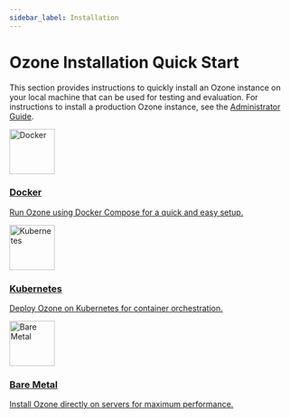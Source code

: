 ```yaml
---
sidebar_label: Installation
---
```


# Ozone Installation Quick Start


This section provides instructions to quickly install an Ozone instance on your local machine that can be used for testing and evaluation. For instructions to install a production Ozone instance, see the [Administrator Guide](../../administrator-guide/installation).

<div className="container">
  <div className="row">
    <div className="col col--4 margin-bottom--lg">
      <a className="card padding--lg card--full-height" href="docker">
        <div className="text--center">
          <img 
            src="/img/quickstart/docker.svg" 
            alt="Docker" 
            className="themedImage_W2dc"
            width="80"
            height="80"
          />
          <h3>Docker</h3>
        </div>
        <div style={{ textAlign: 'center', marginTop: '10px' }}>
          <p>Run Ozone using Docker Compose for a quick and easy setup.</p>
        </div>
      </a>
    </div>
    <div className="col col--4 margin-bottom--lg">
      <a className="card padding--lg card--full-height" href="kubernetes">
        <div className="text--center">
          <img 
            src="/img/quickstart/kubernetes.svg" 
            alt="Kubernetes" 
            className="themedImage_W2dc"
            width="80"
            height="80"
          />
          <h3>Kubernetes</h3>
        </div>
        <div style={{ textAlign: 'center', marginTop: '10px' }}>
          <p>Deploy Ozone on Kubernetes for container orchestration.</p>
        </div>
      </a>
    </div>
    <div className="col col--4 margin-bottom--lg">
      <a className="card padding--lg card--full-height" href="bare-metal">
        <div className="text--center">
          <img 
            src="/img/quickstart/baremetal.svg" 
            alt="Bare Metal" 
            className="themedImage_W2dc"
            width="80"
            height="80"
          />
          <h3>Bare Metal</h3>
        </div>
        <div style={{ textAlign: 'center', marginTop: '10px' }}>
          <p>Install Ozone directly on servers for maximum performance.</p>
        </div>
      </a>
    </div>
  </div>
</div>

<DocCardList/>
